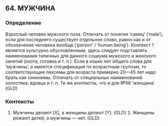 ## 64. МУЖЧИНА
### Определение
Взрослый человек мужского пола. Отличать от понятия ‘самец’ (‘male’), если для последнего существует отдельное слово, равно как и от обозначения человека вообще (‘person’ / ‘human being’). Контекст 1 является культурно обусловленным; здесь следует подставлять наименования типичных для данного социума мужского и женского занятий (охота, готовка и т. п.). Если в языке нет общего слова для ‘мужчины’, а имеется спецификация по возрастным группам, то соответствующие лексемы для возраста примерно 20—45 лет надо брать как синонимы. Отличать от специальных наименований холостяка, вдовца и т. п. Те же контексты, что и для №98 ‘женщина’. (GLD)

### Контексты
1. Мужчины делают [X], а женщины делают [Y]. (GLD)  2. Женщины рожают детей, а мужчины — нет. (GLD)

